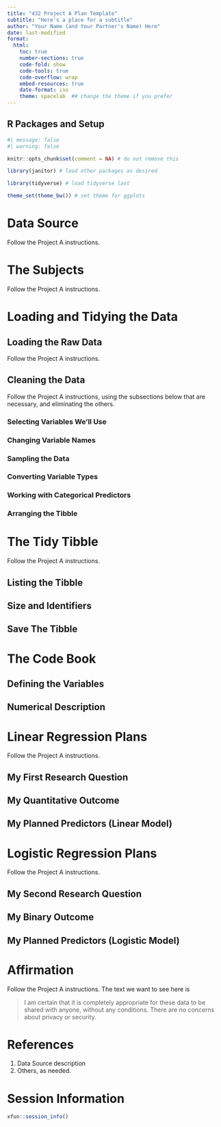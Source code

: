 ---
title: "432 Project A Plan Template"
subtitle: "Here's a place for a subtitle"
author: "Your Name (and Your Partner's Name) Here"
date: last-modified
format: 
  html:
    toc: true
    number-sections: true
    code-fold: show
    code-tools: true
    code-overflow: wrap
    embed-resources: true
    date-format: iso
    theme: spacelab  ## change the theme if you prefer
---

## R Packages and Setup {.unnumbered}

```{r}
#| message: false
#| warning: false

knitr::opts_chunk$set(comment = NA) # do not remove this

library(janitor) # load other packages as desired

library(tidyverse) # load tidyverse last

theme_set(theme_bw()) # set theme for ggplots
```

# Data Source

Follow the Project A instructions.

# The Subjects

Follow the Project A instructions.

# Loading and Tidying the Data

## Loading the Raw Data

Follow the Project A instructions.

## Cleaning the Data

Follow the Project A instructions, using the subsections below that are necessary, and eliminating the others.

### Selecting Variables We'll Use

### Changing Variable Names

### Sampling the Data

### Converting Variable Types

### Working with Categorical Predictors

### Arranging the Tibble

# The Tidy Tibble

Follow the Project A instructions.

## Listing the Tibble

## Size and Identifiers

## Save The Tibble

# The Code Book

## Defining the Variables

## Numerical Description

# Linear Regression Plans

Follow the Project A instructions.

## My First Research Question

## My Quantitative Outcome

## My Planned Predictors (Linear Model)

# Logistic Regression Plans

Follow the Project A instructions.

## My Second Research Question

## My Binary Outcome

## My Planned Predictors (Logistic Model)

# Affirmation

Follow the Project A instructions. The text we want to see here is

> I am certain that it is completely appropriate for these data to be shared with anyone, without any conditions. There are no concerns about privacy or security.

# References

1. Data Source description
2. Others, as needed.

# Session Information

```{r}
xfun::session_info()
```
